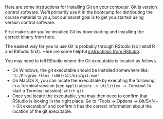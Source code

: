Here are some instructions for installing Git on your computer. Git is version control software. We'll primarily use it in the bootcamp for distributing the course material to you, but our secret goal is to get you started using version control software.

First make sure you've installed Git by downloading and installing the correct binary from [here](http://git-scm.com/downloads).
  
The easiest way for you to use Git is probably through RStudio (so install R and RStudio first). 
Here are some helpful [instructions from RStudio](https://support.rstudio.com/hc/en-us/articles/200532077-Version-Control-with-Git-and-SVN). 
  
You may need to tell RStudio where the Git executable is located as follows.
 
  * On Windows, the git executable should be installed somewhere like: `"C:/Program Files (x86)/Git/bin/git.exe"`
  * On MacOS X, you can locate the executable by executing the following in a Terminal session (see `Applications -> Utilities -> Terminal` to start a Terminal session): `which git`
  * Once you locate the executable, you may then need to confirm that RStudio is looking in the right place. Go to "Tools -> Options -> Git/SVN -> Git executable" and confirm it has the correct information about the location of the git executable.
